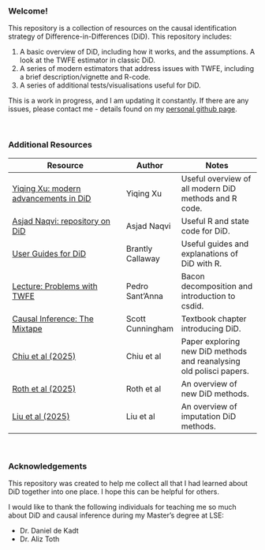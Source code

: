 ### Welcome! {.unnumbered}

This repository is a collection of resources on the causal identification strategy of Difference-in-Differences (DiD). This repository includes:

1.  A basic overview of DiD, including how it works, and the assumptions. A look at the TWFE estimator in classic DiD.
2.  A series of modern estimators that address issues with TWFE, including a brief description/vignette and R-code.
3.  A series of additional tests/visualisations useful for DiD.

This is a work in progress, and I am updating it constantly. If there are any issues, please contact me - details found on my [personal github page](https://kevinli03.github.io).

<br />

### Additional Resources

| Resource                                                                                        | Author           | Notes                                                               |
|----------------------------------|---------------|------------------------|
| [Yiqing Xu: modern advancements in DiD](https://yiqingxu.org/packages/fect/05-panel.html#csdid) | Yiqing Xu        | Useful overview of all modern DiD methods and R code.               |
| [Asjad Naqvi: repository on DiD](https://asjadnaqvi.github.io/DiD/)                             | Asjad Naqvi      | Useful R and state code for DiD.                                    |
| [User Guides for DiD](https://bcallaway11.github.io/did/articles/index.html)                    | Brantly Callaway | Useful guides and explanations of DiD with R.                       |
| [Lecture: Problems with TWFE](https://psantanna.com/DiD/11_Staggered_problems.pdf)              | Pedro Sant'Anna  | Bacon decomposition and introduction to csdid.                      |
| [Causal Inference: The Mixtape](https://mixtape.scunning.com/)                                  | Scott Cunningham | Textbook chapter introducing DiD.                                   |
| [Chiu et al (2025)](https://yiqingxu.org/papers/english/2023_panel/CLLX.pdf)                    | Chiu et al       | Paper exploring new DiD methods and reanalysing old polisci papers. |
| [Roth et al (2025)](https://www.jonathandroth.com/assets/files/DiD_Review_Paper.pdf)            | Roth et al       | An overview of new DiD methods.                                     |
| [Liu et al (2025)](https://yiqingxu.org/papers/english/2022_fect/LWX2022.pdf)                   | Liu et al        | An overview of imputation DiD methods.                              |

<br />

### Acknowledgements

This repository was created to help me collect all that I had learned about DiD together into one place. I hope this can be helpful for others.

I would like to thank the following individuals for teaching me so much about DiD and causal inference during my Master's degree at LSE:

-   Dr. Daniel de Kadt
-   Dr. Aliz Toth
